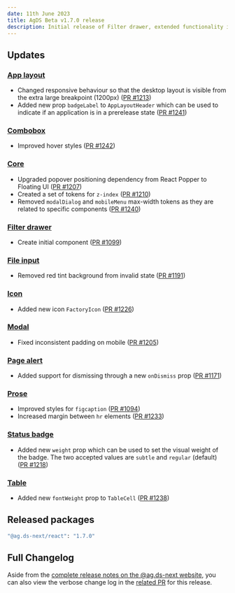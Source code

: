 ```yaml
---
date: 11th June 2023
title: AgDS Beta v1.7.0 release
description: Initial release of Filter drawer, extended functionality in Page alert and Status badge, plus various bug fixes and improvements.
---
```


## Updates

### [App layout](/components/app-layout)

- Changed responsive behaviour so that the desktop layout is visible from the extra large breakpoint (1200px) ([PR #1213](https://github.com/agriculture-gov-au/agds-next/pull/1213))
- Added new prop `badgeLabel` to `AppLayoutHeader` which can be used to indicate if an application is in a prerelease state ([PR #1241](https://github.com/agriculture-gov-au/agds-next/pull/1241))

### [Combobox](/components/combobox)

- Improved hover styles ([PR #1242](https://github.com/agriculture-gov-au/agds-next/pull/1242))

### [Core](/components/core)

- Upgraded popover positioning dependency from React Popper to Floating UI ([PR #1207](https://github.com/agriculture-gov-au/agds-next/pull/1207))
- Created a set of tokens for `z-index` ([PR #1210](https://github.com/agriculture-gov-au/agds-next/pull/1210))
- Removed `modalDialog` and `mobileMenu` max-width tokens as they are related to specific components ([PR #1240](https://github.com/agriculture-gov-au/agds-next/pull/1240))

### [Filter drawer](/components/filter-drawer)

- Create initial component ([PR #1099](https://github.com/agriculture-gov-au/agds-next/pull/1099))

### [File input](/components/file-input)

- Removed red tint background from invalid state ([PR #1191](https://github.com/agriculture-gov-au/agds-next/pull/1191))

### [Icon](/components/icon)

- Added new icon `FactoryIcon` ([PR #1226](https://github.com/agriculture-gov-au/agds-next/pull/1226))

### [Modal](/components/modal)

- Fixed inconsistent padding on mobile ([PR #1205](https://github.com/agriculture-gov-au/agds-next/pull/1205))

### [Page alert](/components/page-alert)

- Added support for dismissing through a new `onDismiss` prop ([PR #1171](https://github.com/agriculture-gov-au/agds-next/pull/1171))

### [Prose](/components/prose)

- Improved styles for `figcaption` ([PR #1094](https://github.com/agriculture-gov-au/agds-next/pull/1094))
- Increased margin between `hr` elements ([PR #1233](https://github.com/agriculture-gov-au/agds-next/pull/1233))

### [Status badge](/components/status-badge)

- Added new `weight` prop which can be used to set the visual weight of the badge. The two accepted values are `subtle` and `regular` (default) ([PR #1218](https://github.com/agriculture-gov-au/agds-next/pull/1218))

### [Table](/components/table)

- Added new `fontWeight` prop to `TableCell` ([PR #1238](https://github.com/agriculture-gov-au/agds-next/pull/1238))

## Released packages

```sh
"@ag.ds-next/react": "1.7.0"
```

## Full Changelog

Aside from the [complete release notes on the @ag.ds-next website](https://design-system.agriculture.gov.au/updates/2023-07-11), you can also view the verbose change log in the [related PR](https://github.com/agriculture-gov-au/agds-next/pull/1192) for this release.
